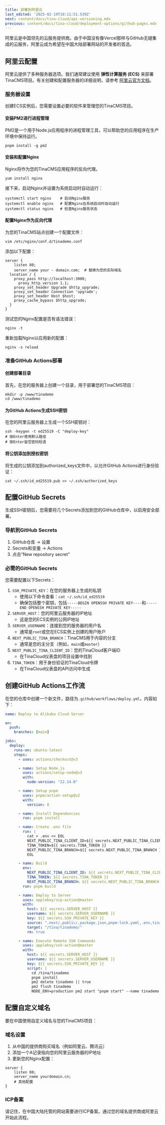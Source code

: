 ```yaml
---
title: 部署到阿里云
last_edited: '2025-02-19T10:11:51.539Z'
next: content/docs/tina-cloud/api-versioning.mdx
previous: content/docs/tina-cloud/deployment-options/github-pages.mdx
---
```


阿里云是中国领先的云服务提供商。由于中国没有像Vercel那样与GitHub无缝集成的云服务，阿里云成为希望在中国大陆部署网站的开发者的首选。

## 阿里云配置

阿里云提供了多种服务器选项。我们通常建议使用 **弹性计算服务 (ECS)** 来部署TinaCMS项目。有关创建和配置服务器的详细说明，请参考 [阿里云官方文档](https://www.alibabacloud.com/help/en/elastic-compute-service)。

### 服务器设置

创建ECS实例后，您需要设置必要的软件来管理您的TinaCMS项目。

#### 安装PM2进行进程管理

PM2是一个用于Node.js应用程序的进程管理工具，可以帮助您的应用程序在生产环境中保持运行。

```
pnpm install -g pm2
```

#### 安装和配置Nginx

Nginx将作为您的TinaCMS应用程序的反向代理。

```
yum install nginx
```

接下来，启动Nginx并设置为系统启动时自动运行：

```
systemctl start nginx    # 启动Nginx服务
systemctl enable nginx   # 配置Nginx在系统启动时自动运行
systemctl status nginx   # 检查Nginx服务状态
```

#### 配置Nginx作为反向代理

为您的TinaCMS站点创建一个配置文件：

```
vim /etc/nginx/conf.d/tinademo.conf
```

添加以下配置：

```
server {
    listen 80;
    server_name your - domain.com;  # 替换为您的实际域名
  location / {
    proxy_pass http://localhost:3000;
      proxy_http_version 1.1;
    proxy_set_header Upgrade $http_upgrade;
    proxy_set_header Connection 'upgrade';
    proxy_set_header Host $host;
    proxy_cache_bypass $http_upgrade;
  }
}
```

测试您的Nginx配置是否有语法错误：

```
nginx -t
```

重新加载Nginx以应用新的配置：

```
nginx -s reload
```

### 准备GitHub Actions部署

#### 创建部署目录

首先，在您的服务器上创建一个目录，用于部署您的TinaCMS项目：

```
mkdir -p /www/tinademo
cd /www/tinademo
```

#### 为GitHub Actions生成SSH密钥

在您的阿里云服务器上生成一个SSH密钥对：

```
ssh -keygen -t ed25519 -C "deploy-key"
# 按Enter使用默认路径
# 按Enter留空密码短语
```

#### 将公钥添加到授权密钥

将生成的公钥添加到authorized\_keys文件中，以允许GitHub Actions进行身份验证：

```
cat ~/.ssh/id_ed25519.pub >> ~/.ssh/authorized_keys
```

## 配置GitHub Secrets

生成SSH密钥后，您需要将几个Secrets添加到您的GitHub仓库中，以启用安全部署。

### 导航到GitHub Secrets

1. GitHub仓库 → 设置
2. Secrets和变量 → Actions
3. 点击“New repository secret”

### 必需的GitHub Secrets

您需要配置以下Secrets：

1. `SSH_PRIVATE_KEY`：在您的服务器上生成的私钥
   * 使用以下命令查看：`cat ~/.ssh/id_ed25519`
   * 确保包括整个密钥，包括`-----BEGIN OPENSSH PRIVATE KEY----`和`-----END OPENSSH PRIVATE KEY-----`
2. `SERVER_HOST`：您的阿里云服务器的IP地址
   * 这是您的ECS实例的公网IP地址
3. `SERVER_USERNAME`：连接到您的服务器的用户名
   * 通常是`root`或您在ECS实例上创建的用户账户
4. `NEXT_PUBLIC_TINA_BRANCH`：TinaCMS用于内容的分支
   * 通常是您的主分支（例如，`main`或`master`）
5. `NEXT_PUBLIC_TINA_CLIENT_ID`：您的TinaCloud客户端ID
   * 在TinaCloud仪表盘的项目设置中找到
6. `TINA_TOKEN`：用于身份验证的TinaCloud令牌
   * 在TinaCloud仪表盘的API访问中生成

## 创建GitHub Actions工作流

在您的仓库中创建一个新文件，路径为`.github/workflows/deploy.yml`，内容如下：

```yaml
name: Deploy to Alibaba Cloud Server

on:
  push:
    branches: [main]

jobs:
  deploy:
    runs-on: ubuntu-latest
    steps:
      - uses: actions/checkout@v3

      - name: Setup Node.js
        uses: actions/setup-node@v3
        with:
          node-version: "22.14.0"

      - name: Setup pnpm
        uses: pnpm/action-setup@v2
        with:
          version: 8

      - name: Install Dependencies
        run: pnpm install

      - name: Create .env file
        run: |
          cat > .env << EOL
          NEXT_PUBLIC_TINA_CLIENT_ID=${{ secrets.NEXT_PUBLIC_TINA_CLIENT_ID }}
          TINA_TOKEN=${{ secrets.TINA_TOKEN }}
          NEXT_PUBLIC_TINA_BRANCH=${{ secrets.NEXT_PUBLIC_TINA_BRANCH }}
          EOL

      - name: Build
        env:
          NEXT_PUBLIC_TINA_CLIENT_ID: ${{ secrets.NEXT_PUBLIC_TINA_CLIENT_ID }}
          TINA_TOKEN: ${{ secrets.TINA_TOKEN }}
          NEXT_PUBLIC_TINA_BRANCH: ${{ secrets.NEXT_PUBLIC_TINA_BRANCH }}
        run: pnpm build

      - name: Deploy to Server
        uses: appleboy/scp-action@master
        with:
          host: ${{ secrets.SERVER_HOST }}
          username: ${{ secrets.SERVER_USERNAME }}
          key: ${{ secrets.SSH_PRIVATE_KEY }}
          source: ".next/,public/,package.json,pnpm-lock.yaml,.env,tina/,next.config.js,.tina/"
          target: "/tina/tinademo/"
          rm: true

      - name: Execute Remote SSH Commands
        uses: appleboy/ssh-action@master
        with:
          host: ${{ secrets.SERVER_HOST }}
          username: ${{ secrets.SERVER_USERNAME }}
          key: ${{ secrets.SSH_PRIVATE_KEY }}
          script: |
            cd /tina/tinademo
            pnpm install
            pm2 delete tinademo || true
            pm2 flush tinademo
            NODE_ENV=production pm2 start "pnpm start" --name tinademo

```

## 配置自定义域名

要在中国使用自定义域名与您的TinaCMS项目：

### 域名设置

1. 从中国的提供商购买域名（例如阿里云、腾讯云）
2. 添加一个A记录指向您的阿里云服务器的IP地址
3. 更新您的Nginx配置：

```
server {
    listen 80;
    server_name yourdomain.cn;
    # 其他配置
}
```

### ICP备案

请记住，在中国大陆托管的网站需要进行ICP备案。通过您的域名提供商或阿里云开始此流程。